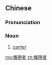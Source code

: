 ==Chinese==
{{zh-forms|s=携带者|type=21}}

===Pronunciation===
{{zh-pron
|m=携dàizhě
|cat=n
}}

===Noun===
{{zh-noun}}

# {{lb|zh|genetics|pathology}} [[carrier]]

[[mg:攜帶者]]
[[zh:攜帶者]]